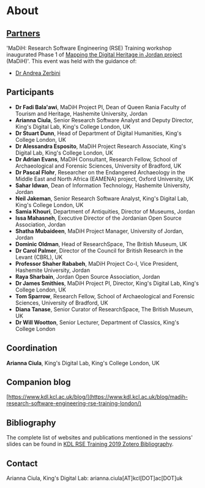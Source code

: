 # About

## [Partners](https://datacite.hypotheses.org/partners)

'MaDiH: Research Software Engineering (RSE) Training workshop inaugurated Phase
1 of
[Mapping the Digital Heritage in Jordan project](https://gtr.ukri.org/projects?ref=AH%2FS011722%2F1)
(MaDiH)'. This event was held with the guidance of:

- [Dr Andrea Zerbini](https://eamena.arch.ox.ac.uk/team/dr-andrea-zerbini/)

## Participants

- **Dr Fadi Bala'awi**, MaDiH Project PI, Dean of Queen Rania Faculty of Tourism
  and Heritage, Hashemite University, Jordan
- **Arianna Ciula**, Senior Research Software Analyst and Deputy Director,
  King's Digital Lab, King's College London, UK
- **Dr Stuart Dunn**, Head of Department of Digital Humanities, King's College
  London, UK
- **Dr Alessandra Esposito**, MaDiH Project Research Associate, King's Digital
  Lab, King's College London, UK
- **Dr Adrian Evans**, MaDiH Consultant, Research Fellow, School of
  Archaeological and Forensic Sciences, University of Bradford, UK
- **Dr Pascal Flohr**, Researcher on the Endangered Archaeology in the Middle
  East and North Africa (EAMENA) project, Oxford University, UK
- **Sahar Idwan**, Dean of Information Technology, Hashemite University, Jordan
- **Neil Jakeman**, Senior Research Software Analyst, King's Digital Lab, King's
  College London, UK
- **Samia Khouri**, Department of Antiquities, Director of Museums, Jordan
- **Issa Mahasneh**, Executive Director of the Jordanian Open Source
  Association, Jordan
- **Shatha Mubaideen**, MaDiH Project Manager, University of Jordan, Jordan
- **Dominic Oldman**, Head of ResearchSpace, The British Museum, UK
- **Dr Carol Palmer**, Director of the Council for British Research in the
  Levant (CBRL), UK
- **Professor Shaher Rababeh**, MaDiH Project Co-I, Vice President, Hashemite
  University, Jordan
- **Raya Sharbain**, Jordan Open Source Association, Jordan
- **Dr James Smithies**, MaDiH Project PI, Director, King's Digital Lab, King's
  College London, UK
- **Tom Sparrow**, Research Fellow, School of Archaeological and Forensic
  Sciences, University of Bradford, UK
- **Diana Tanase**, Senior Curator of ResearchSpace, The British Museum, UK
- **Dr Will Wootton**, Senior Lecturer, Department of Classics, King's College
  London

## Coordination

**Arianna Ciula**, King's Digital Lab, King's College London, UK

## Companion blog

[https://www.kdl.kcl.ac.uk/blog/](https://www.kdl.kcl.ac.uk/blog/madih-research-software-engineering-rse-training-london/)

## Bibliography

The complete list of websites and publications mentioned in the sessions' slides
can be found in
[KDL RSE Training 2019 Zotero Bibliography](https://www.zotero.org/groups/2345477/kdl_rse_training/library).

## Contact

Arianna Ciula, King's Digital Lab: arianna.ciula[AT]kcl[DOT]ac[DOT]uk
